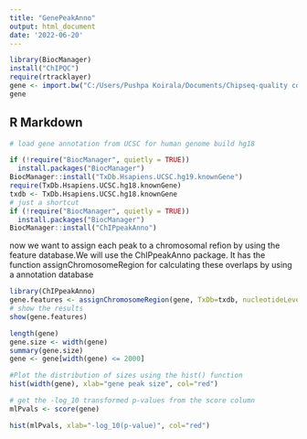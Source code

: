 ---
title: "GenePeakAnno"
output: html_document
date: '2022-06-20'
---

```{r}
library(BiocManager)
install("ChIPQC")
require(rtracklayer)
gene <- import.bw("C:/Users/Pushpa Koirala/Documents/Chipseq-quality control/H3K27ac/H3K27ac/GSM3752845_Y-15T-H3K27ac.bw")
gene


```

## R Markdown



```{r}

# load gene annotation from UCSC for human genome build hg18

if (!require("BiocManager", quietly = TRUE))
  install.packages("BiocManager")
BiocManager::install("TxDb.Hsapiens.UCSC.hg19.knownGene")
require(TxDb.Hsapiens.UCSC.hg18.knownGene)
txdb <- TxDb.Hsapiens.UCSC.hg18.knownGene 
# just a shortcut
if (!require("BiocManager", quietly = TRUE))
  install.packages("BiocManager")
BiocManager::install("ChIPpeakAnno")

```

now we want to assign each peak to a chromosomal refion by using the feature database.We will use the ChIPpeakAnno package. 
It has the function assignChromosomeRegion for calculating these overlaps by using a annotation database

```{r pressure}
library(ChIPpeakAnno)
gene.features <- assignChromosomeRegion(gene, TxDb=txdb, nucleotideLevel=FALSE)
# show the results
show(gene.features)

```
```{r}
length(gene)
gene.size <- width(gene)
summary(gene.size)
gene <- gene[width(gene) <= 2000]
```


```{r}
#Plot the distribution of sizes using the hist() function
hist(width(gene), xlab="gene peak size", col="red")
```



```{r}
# get the -log_10 transformed p-values from the score column
mlPvals <- score(gene)

```

```{r}

hist(mlPvals, xlab="-log_10(p-value)", col="red")
```
